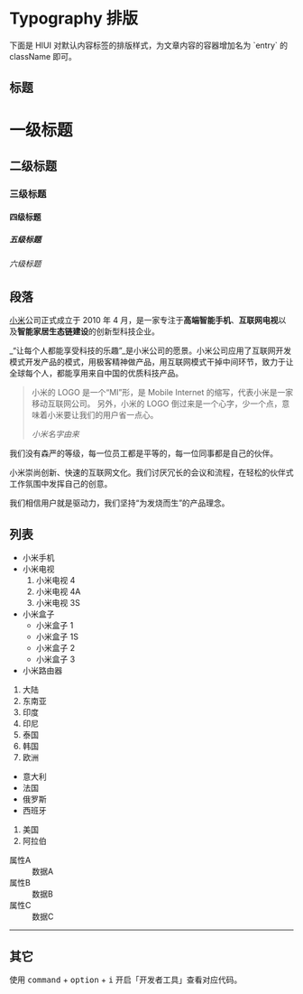 # Typography 排版

<p className="large">下面是 HIUI 对默认内容标签的排版样式，为文章内容的容器增加名为 `entry` 的 className 即可。</p>

## 标题

<div className="article entry--typography-demo">
  <h1>一级标题</h1>
  <h2>二级标题</h2>
  <h3>三级标题</h3>
  <h4>四级标题</h4>
  <h5>五级标题</h5>
  <h6>六级标题</h6>
</div>

## 段落

[小米](https://www.mi.com/)公司正式成立于 2010 年 4 月，是一家专注于**高端智能手机**、**互联网电视**以及**智能家居生态链建设**的创新型科技企业。

_“让每个人都能享受科技的乐趣”_是小米公司的愿景。小米公司应用了互联网开发模式开发产品的模式，用极客精神做产品，用互联网模式干掉中间环节，致力于让全球每个人，都能享用来自中国的优质科技产品。

> 小米的 LOGO 是一个“MI”形，是 Mobile Internet 的缩写，代表小米是一家移动互联网公司。 另外，小米的 LOGO 倒过来是一个心字，少一个点，意味着小米要让我们的用户省一点心。
>
> <cite>小米名字由来</cite>

我们没有森严的等级，每一位员工都是平等的，每一位同事都是自己的伙伴。

小米崇尚创新、快速的互联网文化。我们讨厌冗长的会议和流程，在轻松的伙伴式工作氛围中发挥自己的创意。

我们相信用户就是驱动力，我们坚持“为发烧而生”的产品理念。

## 列表

- 小米手机
- 小米电视
  1. 小米电视 4
  1. 小米电视 4A
  1. 小米电视 3S
- 小米盒子
  - 小米盒子 1
  - 小米盒子 1S
  - 小米盒子 2
  - 小米盒子 3
- 小米路由器

1. 大陆
1. 东南亚
1. 印度
1. 印尼
1. 泰国
1. 韩国
1. 欧洲

- 意大利
- 法国
- 俄罗斯
- 西班牙

1. 美国
1. 阿拉伯

<dl>
  <dt>属性A</dt>
  <dd>数据A</dd>
  <dt>属性B</dt>
  <dd>数据B</dd>
  <dt>属性C</dt>
  <dd>数据C</dd>
</dl>

<hr />

## 其它

使用 <kbd>command</kbd> + <kbd>option</kbd> + <kbd>i</kbd> 开启「开发者工具」查看对应代码。
